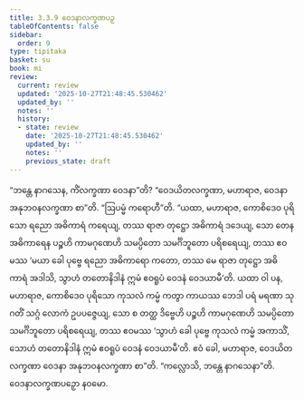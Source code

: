 ```yaml
---
title: 3.3.9 ဝေဒနာလက္ခဏပဉှ
tableOfContents: false
sidebar:
  order: 9
type: tipitaka
basket: su
book: mi
review:
  current: review
  updated: '2025-10-27T21:48:45.530462'
  updated_by: ''
  notes: ''
  history:
  - state: review
    date: '2025-10-27T21:48:45.530462'
    updated_by: ''
    notes: ''
    previous_state: draft
---
```



<ReviewStatus review={frontmatter.review} showDetails={true} />

<HypothesisAnnotation frontmatter={frontmatter} />

<DynamicBreadcrumb />

<Division number="57" book="mi" e="ch" v="28">

<Paragraph number="287" book="mi">
“ဘန္တေ နာဂသေန, ကိံလက္ခဏာ ဝေဒနာ”တိ? “ဝေဒယိတလက္ခဏာ, မဟာရာဇ, ဝေဒနာ အနုဘဝနလက္ခဏာ စာ”တိ.
</Paragraph>

<Paragraph number="288" book="mi">
“ဩပမ္မံ ကရောဟီ”တိ. “ယထာ, မဟာရာဇ, ကောစိဒေဝ ပုရိသော ရညော အဓိကာရံ ကရေယျ, တဿ ရာဇာ တုဋ္ဌော အဓိကာရံ ဒဒေယျ, သော တေန အဓိကာရေန ပဉ္စဟိ ကာမဂုဏေဟိ သမပ္ပိတော သမင်္ဂိဘူတော ပရိစရေယျ, တဿ ဧဝမဿ ‘မယာ ခေါ ပုဗ္ဗေ ရညော အဓိကာရော ကတော, တဿ မေ ရာဇာ တုဋ္ဌော အဓိကာရံ အဒါသိ, သွာဟံ တတောနိဒါနံ ဣမံ ဧဝရူပံ ဝေဒနံ ဝေဒယာမီ’တိ.
</Paragraph>

<Paragraph number="289" book="mi">
ယထာ ဝါ ပန, မဟာရာဇ, ကောစိဒေဝ ပုရိသော ကုသလံ ကမ္မံ ကတွာ ကာယဿ ဘေဒါ ပရံ မရဏာ သုဂတိံ သဂ္ဂံ လောကံ ဥပပဇ္ဇေယျ, သော စ တတ္ထ ဒိဗ္ဗေဟိ ပဉ္စဟိ ကာမဂုဏေဟိ သမပ္ပိတော သမင်္ဂိဘူတော ပရိစရေယျ, တဿ ဧဝမဿ ‘သွာဟံ ခေါ ပုဗ္ဗေ ကုသလံ ကမ္မံ အကာသိံ, သောဟံ တတောနိဒါနံ ဣမံ ဧဝရူပံ ဝေဒနံ ဝေဒယာမီ’တိ. ဧဝံ ခေါ, မဟာရာဇ, ဝေဒယိတလက္ခဏာ ဝေဒနာ အနုဘဝနလက္ခဏာ စာ”တိ.
</Paragraph>

<Paragraph number="290" book="mi">
“ကလ္လောသိ, ဘန္တေ နာဂသေနာ”တိ.

</Paragraph>
</Division>

<Paragraph number="291" type="center" book="mi">
ဝေဒနာလက္ခဏပဉှော နဝမော.
</Paragraph>